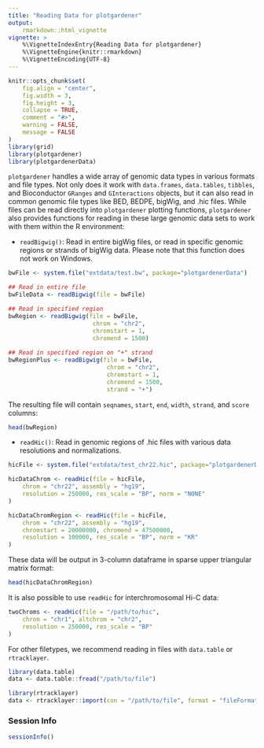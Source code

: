 ```yaml
---
title: "Reading Data for plotgardener"
output:
    rmarkdown::html_vignette
vignette: >
    %\VignetteIndexEntry{Reading Data for plotgardener}
    %\VignetteEngine{knitr::rmarkdown}
    %\VignetteEncoding{UTF-8}
---
```


```r
knitr::opts_chunk$set(
    fig.align = "center",
    fig.width = 3,
    fig.height = 3,
    collapse = TRUE,
    comment = "#>",
    warning = FALSE,
    message = FALSE
)
library(grid)
library(plotgardener)
library(plotgardenerData)
```

`plotgardener` handles a wide array of genomic data types in various formats 
and file types. Not only does it work with `data.frames`, `data.tables`, 
`tibbles`, and Bioconductor `GRanges` and `GInteractions` objects, but 
it can also read in common genomic file types like BED, BEDPE, bigWig, 
and .hic files. While files can be read directly into `plotgardener` plotting 
functions, `plotgardener` also provides functions for reading in these large 
genomic data sets to work with them within the R environment:

- `readBigwig()`: Read in entire bigWig files, or read in specific 
genomic regions or strands of bigWig data. Please note that this function does
not work on Windows.
```r
bwFile <- system.file("extdata/test.bw", package="plotgardenerData")

## Read in entire file
bwFileData <- readBigwig(file = bwFile)

## Read in specified region
bwRegion <- readBigwig(file = bwFile,
                        chrom = "chr2",
                        chromstart = 1,
                        chromend = 1500)
     
## Read in specified region on "+" strand
bwRegionPlus <- readBigwig(file = bwFile,
                            chrom = "chr2",
                            chromstart = 1, 
                            chromend = 1500,
                            strand = "+")
```

The resulting file will contain `seqnames`, `start`, `end`, `width`, 
`strand`, and `score` columns:
```r
head(bwRegion)
```

- `readHic()`: Read in genomic regions of .hic files with various 
data resolutions and normalizations.
```r
hicFile <- system.file("extdata/test_chr22.hic", package="plotgardenerData")

hicDataChrom <- readHic(file = hicFile,
    chrom = "chr22", assembly = "hg19",
    resolution = 250000, res_scale = "BP", norm = "NONE"
)

hicDataChromRegion <- readHic(file = hicFile,
    chrom = "chr22", assembly = "hg19",
    chromstart = 20000000, chromend = 47500000,
    resolution = 100000, res_scale = "BP", norm = "KR"
)

```

These data will be output in 3-column dataframe in sparse upper triangular 
matrix format:

```r
head(hicDataChromRegion)
```

It is also possible to use `readHic` for interchromosomal Hi-C data:

```r
twoChroms <- readHic(file = "/path/to/hic",
    chrom = "chr1", altchrom = "chr2",
    resolution = 250000, res_scale = "BP"
)
```

For other filetypes, we recommend reading in files with `data.table` 
or `rtracklayer`.
```r
library(data.table)
data <- data.table::fread("/path/to/file")

library(rtracklayer)
data <- rtracklayer::import(con = "/path/to/file", format = "fileFormat")
```

### Session Info
```r
sessionInfo()
```
